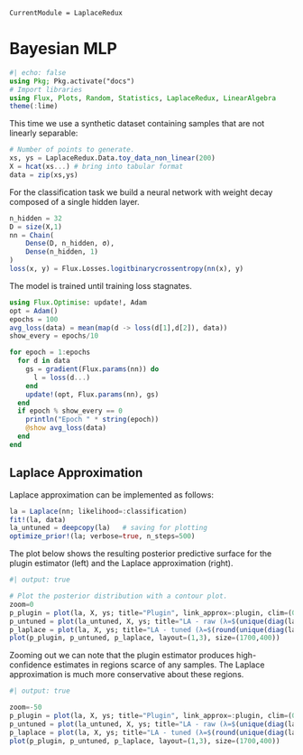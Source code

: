 ```@meta
CurrentModule = LaplaceRedux
```

# Bayesian MLP

```julia
#| echo: false
using Pkg; Pkg.activate("docs")
# Import libraries
using Flux, Plots, Random, Statistics, LaplaceRedux, LinearAlgebra
theme(:lime)
```

This time we use a synthetic dataset containing samples that are not linearly separable:

```julia
# Number of points to generate.
xs, ys = LaplaceRedux.Data.toy_data_non_linear(200)
X = hcat(xs...) # bring into tabular format
data = zip(xs,ys)
```

For the classification task we build a neural network with weight decay composed of a single hidden layer.

```julia
n_hidden = 32
D = size(X,1)
nn = Chain(
    Dense(D, n_hidden, σ),
    Dense(n_hidden, 1)
)  
loss(x, y) = Flux.Losses.logitbinarycrossentropy(nn(x), y) 
```

The model is trained until training loss stagnates.

```julia
using Flux.Optimise: update!, Adam
opt = Adam()
epochs = 100
avg_loss(data) = mean(map(d -> loss(d[1],d[2]), data))
show_every = epochs/10

for epoch = 1:epochs
  for d in data
    gs = gradient(Flux.params(nn)) do
      l = loss(d...)
    end
    update!(opt, Flux.params(nn), gs)
  end
  if epoch % show_every == 0
    println("Epoch " * string(epoch))
    @show avg_loss(data)
  end
end
```

## Laplace Approximation

Laplace approximation can be implemented as follows:

```julia
la = Laplace(nn; likelihood=:classification)
fit!(la, data)
la_untuned = deepcopy(la)   # saving for plotting
optimize_prior!(la; verbose=true, n_steps=500)
```

The plot below shows the resulting posterior predictive surface for the plugin estimator (left) and the Laplace approximation (right).

```julia
#| output: true

# Plot the posterior distribution with a contour plot.
zoom=0
p_plugin = plot(la, X, ys; title="Plugin", link_approx=:plugin, clim=(0,1))
p_untuned = plot(la_untuned, X, ys; title="LA - raw (λ=$(unique(diag(la_untuned.P₀))[1]))", clim=(0,1), zoom=zoom)
p_laplace = plot(la, X, ys; title="LA - tuned (λ=$(round(unique(diag(la.P₀))[1],digits=2)))", clim=(0,1), zoom=zoom)
plot(p_plugin, p_untuned, p_laplace, layout=(1,3), size=(1700,400))
```

Zooming out we can note that the plugin estimator produces high-confidence estimates in regions scarce of any samples. The Laplace approximation is much more conservative about these regions.

```julia
#| output: true

zoom=-50
p_plugin = plot(la, X, ys; title="Plugin", link_approx=:plugin, clim=(0,1))
p_untuned = plot(la_untuned, X, ys; title="LA - raw (λ=$(unique(diag(la_untuned.P₀))[1]))", clim=(0,1), zoom=zoom)
p_laplace = plot(la, X, ys; title="LA - tuned (λ=$(round(unique(diag(la.P₀))[1],digits=2)))", clim=(0,1), zoom=zoom)
plot(p_plugin, p_untuned, p_laplace, layout=(1,3), size=(1700,400))
```


